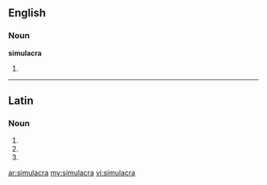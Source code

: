 ==English==

===Noun===
'''simulacra'''

# {{plural of|[[simulacrum]]}}

----

==Latin==

===Noun===
{{la-noun-form|simulācra}}

# {{inflection of|simulacrum|simulācrum|nom|p|lang=la}}
# {{inflection of|simulacrum|simulācrum|acc|p|lang=la}}
# {{inflection of|simulacrum|simulācrum|voc|p|lang=la}}

[[ar:simulacra]]
[[my:simulacra]]
[[vi:simulacra]]